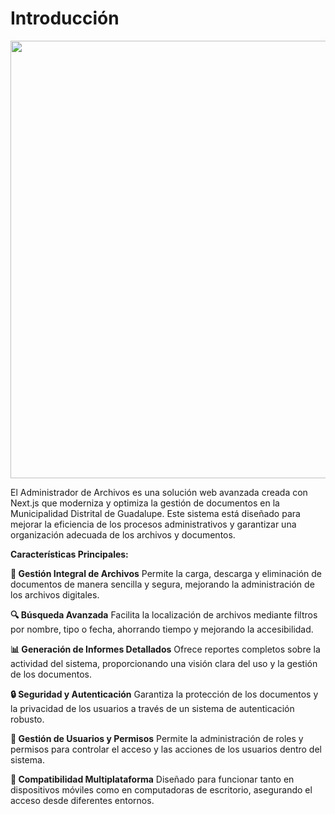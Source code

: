 # Introducción

 <img src="/images/inicio.png" width="700px" />

El Administrador de Archivos es una solución web avanzada creada con Next.js que moderniza y optimiza la gestión de documentos en la Municipalidad Distrital de Guadalupe. Este sistema está diseñado para mejorar la eficiencia de los procesos administrativos y garantizar una organización adecuada de los archivos y documentos.

**Características Principales:**

**📁 Gestión Integral de Archivos**
Permite la carga, descarga y eliminación de documentos de manera sencilla y segura, mejorando la administración de los archivos digitales.

**🔍 Búsqueda Avanzada**
Facilita la localización de archivos mediante filtros por nombre, tipo o fecha, ahorrando tiempo y mejorando la accesibilidad.

**📊 Generación de Informes Detallados**
Ofrece reportes completos sobre la actividad del sistema, proporcionando una visión clara del uso y la gestión de los documentos.

**🔒 Seguridad y Autenticación**
Garantiza la protección de los documentos y la privacidad de los usuarios a través de un sistema de autenticación robusto.

**👥 Gestión de Usuarios y Permisos**
Permite la administración de roles y permisos para controlar el acceso y las acciones de los usuarios dentro del sistema.

**📱 Compatibilidad Multiplataforma**
Diseñado para funcionar tanto en dispositivos móviles como en computadoras de escritorio, asegurando el acceso desde diferentes entornos.